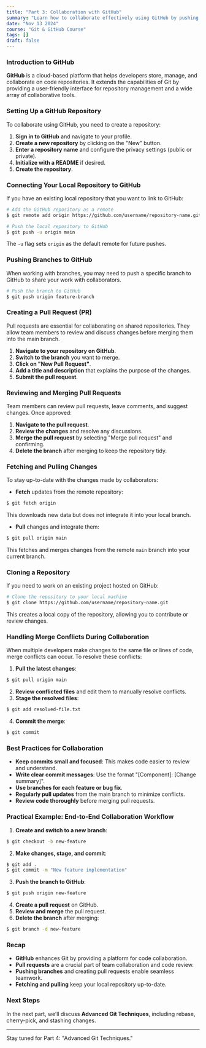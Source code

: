 ```yaml
---
title: "Part 3: Collaboration with GitHub"
summary: "Learn how to collaborate effectively using GitHub by pushing branches, creating pull requests, and managing contributions from multiple developers."
date: "Nov 13 2024"
course: "Git & GitHub Course"
tags: []
draft: false
---
```


### Introduction to GitHub
**GitHub** is a cloud-based platform that helps developers store, manage, and collaborate on code repositories. It extends the capabilities of Git by providing a user-friendly interface for repository management and a wide array of collaborative tools.

### Setting Up a GitHub Repository
To collaborate using GitHub, you need to create a repository:

1. **Sign in to GitHub** and navigate to your profile.
2. **Create a new repository** by clicking on the "New" button.
3. **Enter a repository name** and configure the privacy settings (public or private).
4. **Initialize with a README** if desired.
5. **Create the repository**.

### Connecting Your Local Repository to GitHub
If you have an existing local repository that you want to link to GitHub:

```bash
# Add the GitHub repository as a remote
$ git remote add origin https://github.com/username/repository-name.git

# Push the local repository to GitHub
$ git push -u origin main
```

The `-u` flag sets `origin` as the default remote for future pushes.

### Pushing Branches to GitHub
When working with branches, you may need to push a specific branch to GitHub to share your work with collaborators.

```bash
# Push the branch to GitHub
$ git push origin feature-branch
```

### Creating a Pull Request (PR)
Pull requests are essential for collaborating on shared repositories. They allow team members to review and discuss changes before merging them into the main branch.

1. **Navigate to your repository on GitHub**.
2. **Switch to the branch** you want to merge.
3. **Click on "New Pull Request"**.
4. **Add a title and description** that explains the purpose of the changes.
5. **Submit the pull request**.

### Reviewing and Merging Pull Requests
Team members can review pull requests, leave comments, and suggest changes. Once approved:

1. **Navigate to the pull request**.
2. **Review the changes** and resolve any discussions.
3. **Merge the pull request** by selecting "Merge pull request" and confirming.
4. **Delete the branch** after merging to keep the repository tidy.

### Fetching and Pulling Changes
To stay up-to-date with the changes made by collaborators:

- **Fetch** updates from the remote repository:
```bash
$ git fetch origin
  ```
This downloads new data but does not integrate it into your local branch.

- **Pull** changes and integrate them:
```bash
$ git pull origin main
  ```
This fetches and merges changes from the remote `main` branch into your current branch.

### Cloning a Repository
If you need to work on an existing project hosted on GitHub:

```bash
# Clone the repository to your local machine
$ git clone https://github.com/username/repository-name.git
```

This creates a local copy of the repository, allowing you to contribute or review changes.

### Handling Merge Conflicts During Collaboration
When multiple developers make changes to the same file or lines of code, merge conflicts can occur. To resolve these conflicts:

1. **Pull the latest changes**:
```bash
$ git pull origin main
   ```

2. **Review conflicted files** and edit them to manually resolve conflicts.
3. **Stage the resolved files**:
```bash
$ git add resolved-file.txt
   ```
4. **Commit the merge**:
```bash
$ git commit
   ```

### Best Practices for Collaboration
- **Keep commits small and focused**: This makes code easier to review and understand.
- **Write clear commit messages**: Use the format "[Component]: [Change summary]".
- **Use branches for each feature or bug fix**.
- **Regularly pull updates** from the main branch to minimize conflicts.
- **Review code thoroughly** before merging pull requests.

### Practical Example: End-to-End Collaboration Workflow
1. **Create and switch to a new branch**:
```bash
$ git checkout -b new-feature
   ```

2. **Make changes, stage, and commit**:
```bash
$ git add .
$ git commit -m "New feature implementation"
   ```

3. **Push the branch to GitHub**:
```bash
$ git push origin new-feature
   ```

4. **Create a pull request** on GitHub.
5. **Review and merge** the pull request.
6. **Delete the branch** after merging:
```bash
$ git branch -d new-feature
   ```

### Recap
- **GitHub** enhances Git by providing a platform for code collaboration.
- **Pull requests** are a crucial part of team collaboration and code review.
- **Pushing branches** and creating pull requests enable seamless teamwork.
- **Fetching and pulling** keep your local repository up-to-date.

### Next Steps
In the next part, we’ll discuss **Advanced Git Techniques**, including rebase, cherry-pick, and stashing changes.

---

Stay tuned for Part 4: "Advanced Git Techniques."